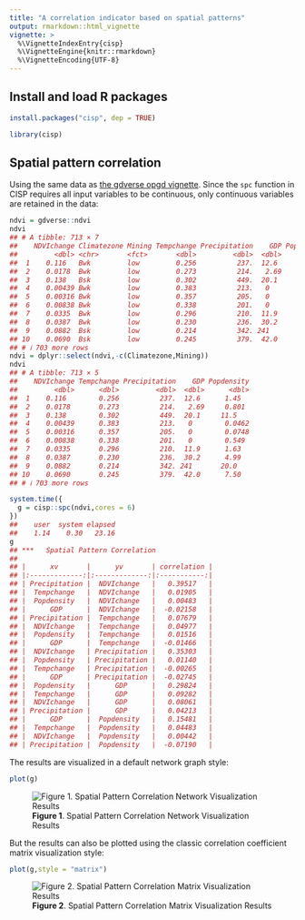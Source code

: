 ```yaml
---
title: "A correlation indicator based on spatial patterns"
output: rmarkdown::html_vignette
vignette: >
  %\VignetteIndexEntry{cisp}
  %\VignetteEngine{knitr::rmarkdown}
  %\VignetteEncoding{UTF-8}
---
```




## Install and load R packages

```r
install.packages("cisp", dep = TRUE)
```

```r
library(cisp)
```

## Spatial pattern correlation

Using the same data as [the gdverse opgd vignette](https://stscl.github.io/gdverse/articles/opgd.html). Since the `spc` function in CISP requires all input variables to be continuous, only continuous variables are retained in the data:


``` r
ndvi = gdverse::ndvi
ndvi
## # A tibble: 713 × 7
##    NDVIchange Climatezone Mining Tempchange Precipitation    GDP Popdensity
##         <dbl> <chr>       <fct>       <dbl>         <dbl>  <dbl>      <dbl>
##  1    0.116   Bwk         low         0.256          237.  12.6      1.45  
##  2    0.0178  Bwk         low         0.273          214.   2.69     0.801 
##  3    0.138   Bsk         low         0.302          449.  20.1     11.5   
##  4    0.00439 Bwk         low         0.383          213.   0        0.0462
##  5    0.00316 Bwk         low         0.357          205.   0        0.0748
##  6    0.00838 Bwk         low         0.338          201.   0        0.549 
##  7    0.0335  Bwk         low         0.296          210.  11.9      1.63  
##  8    0.0387  Bwk         low         0.230          236.  30.2      4.99  
##  9    0.0882  Bsk         low         0.214          342. 241       20.0   
## 10    0.0690  Bsk         low         0.245          379.  42.0      7.50  
## # ℹ 703 more rows
ndvi = dplyr::select(ndvi,-c(Climatezone,Mining))
ndvi
## # A tibble: 713 × 5
##    NDVIchange Tempchange Precipitation    GDP Popdensity
##         <dbl>      <dbl>         <dbl>  <dbl>      <dbl>
##  1    0.116        0.256          237.  12.6      1.45  
##  2    0.0178       0.273          214.   2.69     0.801 
##  3    0.138        0.302          449.  20.1     11.5   
##  4    0.00439      0.383          213.   0        0.0462
##  5    0.00316      0.357          205.   0        0.0748
##  6    0.00838      0.338          201.   0        0.549 
##  7    0.0335       0.296          210.  11.9      1.63  
##  8    0.0387       0.230          236.  30.2      4.99  
##  9    0.0882       0.214          342. 241       20.0   
## 10    0.0690       0.245          379.  42.0      7.50  
## # ℹ 703 more rows
```


``` r
system.time({
  g = cisp::spc(ndvi,cores = 6)
})
##    user  system elapsed 
##    1.14    0.30   23.16
g
## ***   Spatial Pattern Correlation    
## 
## |      xv       |      yv       | correlation |
## |:-------------:|:-------------:|:-----------:|
## | Precipitation |  NDVIchange   |   0.39517   |
## |  Tempchange   |  NDVIchange   |   0.01905   |
## |  Popdensity   |  NDVIchange   |   0.00483   |
## |      GDP      |  NDVIchange   |  -0.02158   |
## | Precipitation |  Tempchange   |   0.07679   |
## |  NDVIchange   |  Tempchange   |   0.04977   |
## |  Popdensity   |  Tempchange   |   0.01516   |
## |      GDP      |  Tempchange   |  -0.01466   |
## |  NDVIchange   | Precipitation |   0.35303   |
## |  Popdensity   | Precipitation |   0.01140   |
## |  Tempchange   | Precipitation |  -0.00265   |
## |      GDP      | Precipitation |  -0.02745   |
## |  Popdensity   |      GDP      |   0.29824   |
## |  Tempchange   |      GDP      |   0.09282   |
## |  NDVIchange   |      GDP      |   0.08061   |
## | Precipitation |      GDP      |   0.04213   |
## |      GDP      |  Popdensity   |   0.15481   |
## |  Tempchange   |  Popdensity   |   0.04483   |
## |  NDVIchange   |  Popdensity   |   0.00442   |
## | Precipitation |  Popdensity   |  -0.07190   |
```

The results are visualized in a default network graph style:


``` r
plot(g)
```

![**Figure 1**. Spatial Pattern Correlation Network Visualization Results](../man/figures/cisp/plot_g1-1.png)

But the results can also be plotted using the classic correlation coefficient matrix visualization style:


``` r
plot(g,style = "matrix")
```

![**Figure 2**. Spatial Pattern Correlation Matrix Visualization Results](../man/figures/cisp/plot_g2-1.png)
